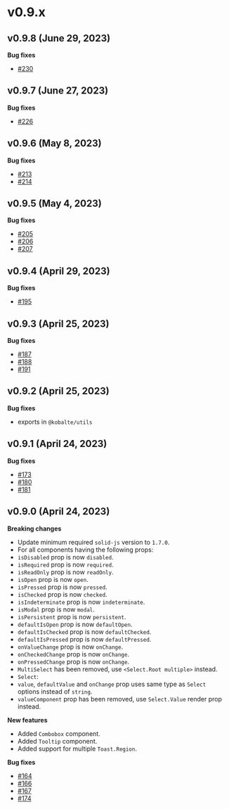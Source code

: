 # v0.9.x

## v0.9.8 (June 29, 2023)

**Bug fixes**

- [#230](https://github.com/kobaltedev/kobalte/pull/230)

## v0.9.7 (June 27, 2023)

**Bug fixes**

- [#226](https://github.com/kobaltedev/kobalte/pull/226)

## v0.9.6 (May 8, 2023)

**Bug fixes**

- [#213](https://github.com/kobaltedev/kobalte/pull/213)
- [#214](https://github.com/kobaltedev/kobalte/pull/214)

## v0.9.5 (May 4, 2023)

**Bug fixes**

- [#205](https://github.com/kobaltedev/kobalte/pull/205)
- [#206](https://github.com/kobaltedev/kobalte/pull/206)
- [#207](https://github.com/kobaltedev/kobalte/pull/207)

## v0.9.4 (April 29, 2023)

**Bug fixes**

- [#195](https://github.com/kobaltedev/kobalte/pull/195)

## v0.9.3 (April 25, 2023)

**Bug fixes**

- [#187](https://github.com/kobaltedev/kobalte/pull/187)
- [#188](https://github.com/kobaltedev/kobalte/pull/188)
- [#191](https://github.com/kobaltedev/kobalte/pull/191)

## v0.9.2 (April 25, 2023)

**Bug fixes**

- exports in `@kobalte/utils`

## v0.9.1 (April 24, 2023)

**Bug fixes**

- [#173](https://github.com/kobaltedev/kobalte/pull/173)
- [#180](https://github.com/kobaltedev/kobalte/pull/180)
- [#181](https://github.com/kobaltedev/kobalte/pull/181)

## v0.9.0 (April 24, 2023)

**Breaking changes**

- Update minimum required `solid-js` version to `1.7.0`.
- For all components having the following props:
- `isDisabled` prop is now `disabled`.
- `isRequired` prop is now `required`.
- `isReadOnly` prop is now `readOnly`.
- `isOpen` prop is now `open`.
- `isPressed` prop is now `pressed`.
- `isChecked` prop is now `checked`.
- `isIndeterminate` prop is now `indeterminate`.
- `isModal` prop is now `modal`.
- `isPersistent` prop is now `persistent`.
- `defaultIsOpen` prop is now `defaultOpen`.
- `defaultIsChecked` prop is now `defaultChecked`.
- `defaultIsPressed` prop is now `defaultPressed`.
- `onValueChange` prop is now `onChange`.
- `onCheckedChange` prop is now `onChange`.
- `onPressedChange` prop is now `onChange`.
- `MultiSelect` has been removed, use `<Select.Root multiple>` instead.
- `Select`:
- `value`, `defaultValue` and `onChange` prop uses same type as `Select` options instead of `string`.
- `valueComponent` prop has been removed, use `Select.Value` render prop instead.

**New features**

- Added `Combobox` component.
- Added `Tooltip` component.
- Added support for multiple `Toast.Region`.

**Bug fixes**

- [#164](https://github.com/kobaltedev/kobalte/pull/164)
- [#166](https://github.com/kobaltedev/kobalte/pull/166)
- [#167](https://github.com/kobaltedev/kobalte/pull/167)
- [#174](https://github.com/kobaltedev/kobalte/pull/174)
